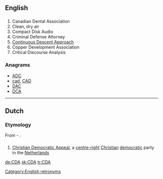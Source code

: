 {{also|CdA}}
==English==

==={{initialism-old|en}}===
{{wikipedia}}
{{en-initialism}}

# Canadian Dental Association
# Clean, dry air
# Compact Disk Audio
# Criminal Defense Attorney
# [[w:Continuous Descent Approach|Continuous Descent Approach]]
# Copper Development Association
# Critical Discourse Analysis

===Anagrams===
* [[ADC#English|ADC]]
* [[cad#English|cad]], [[CAD#English|CAD]]
* [[DAC#English|DAC]]
* [[DCA#English|DCA]]

[[Category:English retronyms]]

----

==Dutch==

===Etymology===
From {{term|christen|Christen|lang=nl}}-{{term|democratisch|Democratisch|lang=nl}} {{term|appèl|Appèl|lang=nl}}.

==={{initialism-old|nl}}===
{{head|nl|initialism}}

# [[w:Christian Democratic Appeal|Christian Democratic Appeal]], a [[centre-right]] [[Christian]] [[democratic]] party in the [[Netherlands]]

[[de:CDA]]
[[sk:CDA]]
[[tr:CDA]]